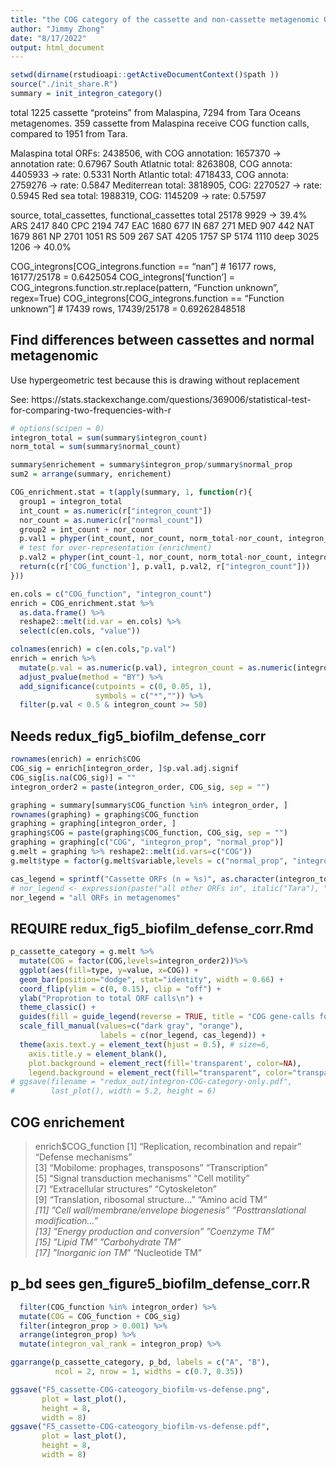 ```yaml
---
title: "the COG category of the cassette and non-cassette metagenomic ORFs"
author: "Jimmy Zhong"
date: "8/17/2022"
output: html_document
---
```


```r
setwd(dirname(rstudioapi::getActiveDocumentContext()$path ))
source("./init_share.R")
summary = init_integron_category()
```

total 1225 cassette "proteins" from Malaspina, 7294 from Tara Oceans metagenomes.
359 cassette from Malaspina receive COG function calls, compared to 1951 from Tara.

Malaspina total ORFs: 2438506, with COG annotation: 1657370 -> annotation rate: 0.67967
South Atlatnic total: 8263808, COG annota: 4405933 -> rate: 0.5331
North Atlantic total: 4718433, COG annota: 2759276 -> rate: 0.5847
Mediterrean total: 3818905, COG: 2270527 -> rate: 0.5945
Red sea total: 1988319, COG: 1145209 -> rate: 0.57597

source, total_cassettes, functional_cassettes
total            25178   9929 -> 39.4%
ARS               2417   840
CPC               2194   747
EAC               1680   677
IN                 687   271
MED                907   442
NAT               1679   861
NP                2701   1051
RS                 509   267
SAT               4205   1757
SP                5174   1110
deep              3025   1206 -> 40.0%

COG_integrons[COG_integrons.function == "nan"] # 16177 rows, 16177/25178 = 0.6425054
COG_integrons['function'] = COG_integrons.function.str.replace(pattern, "Function unknown", regex=True)
COG_integrons[COG_integrons.function == "Function unknown"] # 17439 rows, 17439/25178 = 0.69262848518

## Find differences between cassettes and normal metagenomic

Use hypergeometric test because this is drawing without replacement

See:
https://stats.stackexchange.com/questions/369006/statistical-test-for-comparing-two-frequencies-with-r

```r
# options(scipen = 0)
integron_total = sum(summary$integron_count)
norm_total = sum(summary$normal_count)

summary$enrichement = summary$integron_prop/summary$normal_prop
sum2 = arrange(summary, enrichement)

COG_enrichment.stat = t(apply(summary, 1, function(r){
  group1 = integron_total
  int_count = as.numeric(r["integron_count"])
  nor_count = as.numeric(r["normal_count"])
  group2 = int_count + nor_count
  p.val1 = phyper(int_count, nor_count, norm_total-nor_count, integron_total, lower.tail= FALSE)
  # test for over-representation (enrichment)
  p.val2 = phyper(int_count-1, nor_count, norm_total-nor_count, integron_total, lower.tail= TRUE)
  return(c(r['COG_function'], p.val1, p.val2, r["integron_count"]))
}))

en.cols = c("COG_function", "integron_count")
enrich = COG_enrichment.stat %>%
  as.data.frame() %>%
  reshape2::melt(id.var = en.cols) %>%
  select(c(en.cols, "value"))

colnames(enrich) = c(en.cols,"p.val")
enrich = enrich %>%
  mutate(p.val = as.numeric(p.val), integron_count = as.numeric(integron_count)) %>%
  adjust_pvalue(method = "BY") %>%
  add_significance(cutpoints = c(0, 0.05, 1),
                   symbols = c("*","")) %>%
  filter(p.val < 0.5 & integron_count >= 50)
```

## Needs redux_fig5_biofilm_defense_corr
```r
rownames(enrich) = enrich$COG
COG_sig = enrich[integron_order, ]$p.val.adj.signif
COG_sig[is.na(COG_sig)] = ""
integron_order2 = paste(integron_order, COG_sig, sep = "")

graphing = summary[summary$COG_function %in% integron_order, ]
rownames(graphing) = graphing$COG_function
graphing = graphing[integron_order, ]
graphing$COG = paste(graphing$COG_function, COG_sig, sep = "")
graphing = graphing[c("COG", "integron_prop", "normal_prop")]
g.melt = graphing %>% reshape2::melt(id.vars=c("COG"))
g.melt$type = factor(g.melt$variable,levels = c("normal_prop", "integron_prop"))

cas_legend = sprintf("Cassette ORFs (n = %s)", as.character(integron_total))
# nor_legend <- expression(paste("all other ORFs in", italic("Tara"), " Oceans"))
nor_legend = "all ORFs in metagenomes"
```


## REQUIRE redux_fig5_biofilm_defense_corr.Rmd
```r
p_cassette_category = g.melt %>% 
  mutate(COG = factor(COG,levels=integron_order2))%>%
  ggplot(aes(fill=type, y=value, x=COG)) +
  geom_bar(position="dodge", stat="identity", width = 0.66) + 
  coord_flip(ylim = c(0, 0.15), clip = "off") +
  ylab("Proprotion to total ORF calls\n") + 
  theme_classic() +
  guides(fill = guide_legend(reverse = TRUE, title = "COG gene-calls for:")) +
  scale_fill_manual(values=c("dark gray", "orange"), 
                    labels = c(nor_legend, cas_legend)) +
  theme(axis.text.y = element_text(hjust = 0.5), # size=6, 
    axis.title.y = element_blank(),
    plot.background = element_rect(fill='transparent', color=NA),
    legend.background = element_rect(fill="transparent", color="transparent")) 
# ggsave(filename = "redux_out/integron-COG-category-only.pdf",
#        last_plot(), width = 5.2, height = 6)
```

## COG enrichement
> enrich$COG_function
 [1] "Replication, recombination and repair"  "Defense mechanisms"                    
 [3] "Mobilome: prophages, transposons"       "Transcription"                         
 [5] "Signal transduction mechanisms"         "Cell motility"                         
 [7] "Extracellular structures"               "Cytoskeleton"                          
 [9] "Translation, ribosomal structure..."    "Amino acid TM*"                        
[11] "Cell wall/membrane/envelope biogenesis" "Posttranslational modification..."     
[13] "Energy production and conversion"       "Coenzyme TM"                          
[15] "Lipid TM"                              "Carbohydrate TM"                      
[17] "Inorganic ion TM*"                      "Nucleotide TM"

## p_bd sees gen_figure5_biofilm_defense_corr.R
```r

  filter(COG_function %in% integron_order) %>%
  mutate(COG = COG_function + COG_sig)
  filter(integron_prop > 0.001) %>%
  arrange(integron_prop) %>%
  mutate(integron_val_rank = integron_prop) %>%

ggarrange(p_cassette_category, p_bd, labels = c("A", "B"), 
          ncol = 2, nrow = 1, widths = c(0.7, 0.35))

ggsave("F5_cassette-COG-cateogory_biofilm-vs-defense.png", 
       plot = last_plot(),
       height = 8,
       width = 8)
ggsave("F5_cassette-COG-cateogory_biofilm-vs-defense.pdf", 
       plot = last_plot(),
       height = 8,
       width = 8)
```
